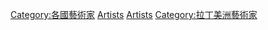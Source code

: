 {{Commons cat|Artists from Brazil}}

{{DEFAULTSORT:Brazilian artists}}
[[Category:各國藝術家|Category:各國藝術家]]
[[Category:各職業巴西人|Artists]]
[[Category:巴西式藝術|Artists]]
[[Category:拉丁美洲藝術家|Category:拉丁美洲藝術家]]